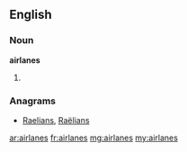 ==English==

===Noun===
'''airlanes'''

# {{plural of|[[airlane]]}}

===Anagrams===
* [[Raelians#English|Raelians]], [[Raëlians#English|Raëlians]]

[[ar:airlanes]]
[[fr:airlanes]]
[[mg:airlanes]]
[[my:airlanes]]